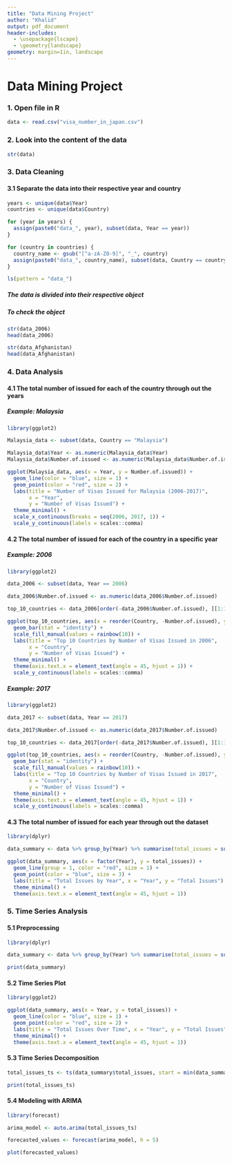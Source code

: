 ---
title: "Data Mining Project"
author: "Khalid"
output: pdf_document
header-includes:
  - \usepackage{lscape}
  - \geometry{landscape}
geometry: margin=1in, landscape
---

# Data Mining Project

### 1. Open file in R

```{r}
data <- read.csv("visa_number_in_japan.csv")
```

### 2. Look into the content of the data

```{r}
str(data)
```

### 3. Data Cleaning

#### 3.1 Separate the data into their respective year and country

```{r}
years <- unique(data$Year)
countries <- unique(data$Country)

for (year in years) {
  assign(paste0("data_", year), subset(data, Year == year))
}

for (country in countries) {
  country_name <- gsub("[^a-zA-Z0-9]", "_", country)
  assign(paste0("data_", country_name), subset(data, Country == country))
}

ls(pattern = "data_")
```

##### The data is divided into their respective object

##### To check the object

```{r}
str(data_2006)
head(data_2006)
```

```{r}
str(data_Afghanistan)
head(data_Afghanistan)
```

### 4. Data Analysis

#### 4.1 The total number of issued for each of the country through out the years

##### Example: Malaysia

```{r}
library(ggplot2)

Malaysia_data <- subset(data, Country == "Malaysia")

Malaysia_data$Year <- as.numeric(Malaysia_data$Year)
Malaysia_data$Number.of.issued <- as.numeric(Malaysia_data$Number.of.issued)

ggplot(Malaysia_data, aes(x = Year, y = Number.of.issued)) +
  geom_line(color = "blue", size = 1) +
  geom_point(color = "red", size = 2) +
  labs(title = "Number of Visas Issued for Malaysia (2006-2017)",
       x = "Year",
       y = "Number of Visas Issued") +
  theme_minimal() +
  scale_x_continuous(breaks = seq(2006, 2017, 1)) +
  scale_y_continuous(labels = scales::comma)
```

#### 4.2 The total number of issued for each of the country in a specific year

##### Example: 2006

```{r}
library(ggplot2)

data_2006 <- subset(data, Year == 2006)

data_2006$Number.of.issued <- as.numeric(data_2006$Number.of.issued)

top_10_countries <- data_2006[order(-data_2006$Number.of.issued), ][1:10, ]

ggplot(top_10_countries, aes(x = reorder(Country, -Number.of.issued), y = Number.of.issued, fill = Country)) +
  geom_bar(stat = "identity") +
  scale_fill_manual(values = rainbow(10)) +
  labs(title = "Top 10 Countries by Number of Visas Issued in 2006",
       x = "Country",
       y = "Number of Visas Issued") +
  theme_minimal() +
  theme(axis.text.x = element_text(angle = 45, hjust = 1)) +
  scale_y_continuous(labels = scales::comma)
```

##### Example: 2017

```{r}
library(ggplot2)

data_2017 <- subset(data, Year == 2017)

data_2017$Number.of.issued <- as.numeric(data_2017$Number.of.issued)

top_10_countries <- data_2017[order(-data_2017$Number.of.issued), ][1:10, ]

ggplot(top_10_countries, aes(x = reorder(Country, -Number.of.issued), y = Number.of.issued, fill = Country)) +
  geom_bar(stat = "identity") +
  scale_fill_manual(values = rainbow(10)) +
  labs(title = "Top 10 Countries by Number of Visas Issued in 2017",
       x = "Country",
       y = "Number of Visas Issued") +
  theme_minimal() +
  theme(axis.text.x = element_text(angle = 45, hjust = 1)) +
  scale_y_continuous(labels = scales::comma)
```

#### 4.3 The total number of issued for each year through out the dataset

```{r}
library(dplyr)

data_summary <- data %>% group_by(Year) %>% summarise(total_issues = sum(Number.of.issued, na.rm = TRUE))

ggplot(data_summary, aes(x = factor(Year), y = total_issues)) +
  geom_line(group = 1, color = "red", size = 1) +
  geom_point(color = "blue", size = 3) +
  labs(title = "Total Issues by Year", x = "Year", y = "Total Issues") +
  theme_minimal() +
  theme(axis.text.x = element_text(angle = 45, hjust = 1))
```

### 5. Time Series Analysis

#### 5.1 Preprocessing

```{r}
library(dplyr)

data_summary <- data %>% group_by(Year) %>% summarise(total_issues = sum(Number.of.issued, na.rm = TRUE))

print(data_summary)
```

#### 5.2 Time Series Plot

```{r}
library(ggplot2)

ggplot(data_summary, aes(x = Year, y = total_issues)) +
  geom_line(color = "blue", size = 1) +
  geom_point(color = "red", size = 2) +
  labs(title = "Total Issues Over Time", x = "Year", y = "Total Issues") +
  theme_minimal() +
  theme(axis.text.x = element_text(angle = 45, hjust = 1))
```

#### 5.3 Time Series Decomposition

```{r}
total_issues_ts <- ts(data_summary$total_issues, start = min(data_summary$Year), frequency = 1)

print(total_issues_ts)
```

#### 5.4 Modeling with ARIMA

```{r}

library(forecast)

arima_model <- auto.arima(total_issues_ts)

forecasted_values <- forecast(arima_model, h = 5)

plot(forecasted_values)
```

